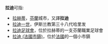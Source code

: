 '''拉迪'''可指:
*[[拉赫蒂|拉赫蒂]]，[[芬蘭|芬蘭]]城市，又譯'''拉迪'''
*[[拉迪一世|拉迪一世]]，伊斯兰教第三十八代哈里发
*[[拉迪足球會|拉迪足球會]]，位於拉赫蒂的一支芬蘭職業足球會
*[[拉迪_(法國市鎮)|拉迪 (法國市鎮)]]，位於[[法國|法國]]的一個小市鎮

{{disambig}}
